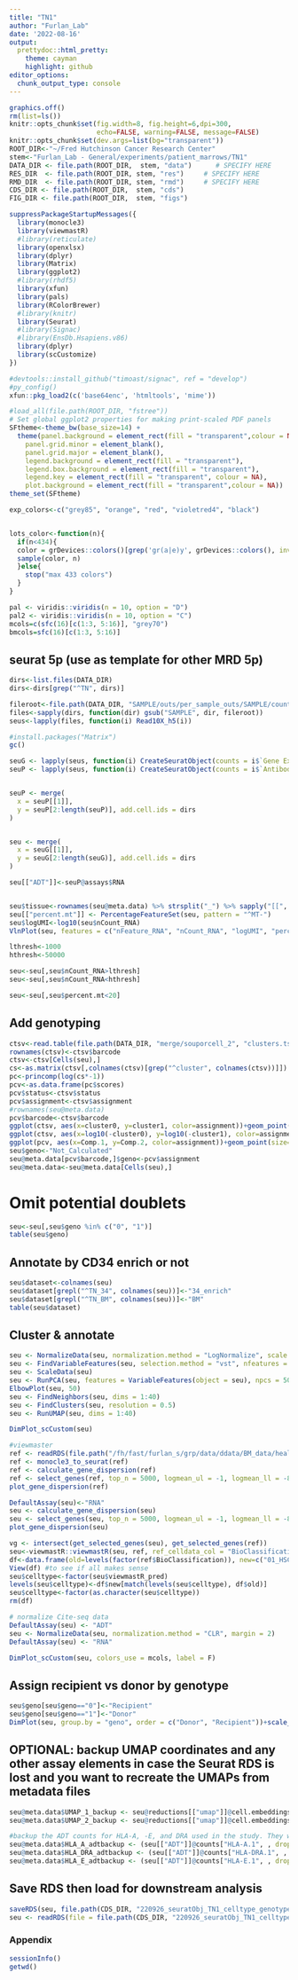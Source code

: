 ```yaml
---
title: "TN1"
author: "Furlan_Lab"
date: '2022-08-16'
output:
  prettydoc::html_pretty:
    theme: cayman
    highlight: github
editor_options: 
  chunk_output_type: console
---
```



```r
graphics.off()
rm(list=ls())
knitr::opts_chunk$set(fig.width=8, fig.height=6,dpi=300,
                      echo=FALSE, warning=FALSE, message=FALSE)
knitr::opts_chunk$set(dev.args=list(bg="transparent"))
ROOT_DIR<-"~/Fred Hutchinson Cancer Research Center"
stem<-"Furlan_Lab - General/experiments/patient_marrows/TN1"
DATA_DIR <- file.path(ROOT_DIR,  stem, "data")      # SPECIFY HERE
RES_DIR  <- file.path(ROOT_DIR, stem, "res")     # SPECIFY HERE
RMD_DIR  <- file.path(ROOT_DIR, stem, "rmd")     # SPECIFY HERE
CDS_DIR <- file.path(ROOT_DIR,  stem, "cds")
FIG_DIR <- file.path(ROOT_DIR,  stem, "figs")

suppressPackageStartupMessages({
  library(monocle3)
  library(viewmastR)
  #library(reticulate)
  library(openxlsx)  
  library(dplyr)
  library(Matrix)
  library(ggplot2)
  #library(rhdf5)
  library(xfun)
  library(pals)
  library(RColorBrewer)
  #library(knitr)
  library(Seurat)
  #library(Signac)
  #library(EnsDb.Hsapiens.v86)
  library(dplyr)
  library(scCustomize)
})

#devtools::install_github("timoast/signac", ref = "develop")
#py_config()
xfun::pkg_load2(c('base64enc', 'htmltools', 'mime'))

#load_all(file.path(ROOT_DIR, "fstree"))
# Set global ggplot2 properties for making print-scaled PDF panels
SFtheme<-theme_bw(base_size=14) + 
  theme(panel.background = element_rect(fill = "transparent",colour = NA), # or theme_blank()
    panel.grid.minor = element_blank(), 
    panel.grid.major = element_blank(),
    legend.background = element_rect(fill = "transparent"),
    legend.box.background = element_rect(fill = "transparent"), 
    legend.key = element_rect(fill = "transparent", colour = NA),
    plot.background = element_rect(fill = "transparent",colour = NA))
theme_set(SFtheme)

exp_colors<-c("grey85", "orange", "red", "violetred4", "black")


lots_color<-function(n){
  if(n<434){
  color = grDevices::colors()[grep('gr(a|e)y', grDevices::colors(), invert = T)]
  sample(color, n)
  }else{
    stop("max 433 colors")
  }
}

pal <- viridis::viridis(n = 10, option = "D")
pal2 <- viridis::viridis(n = 10, option = "C")
mcols=c(sfc(16)[c(1:3, 5:16)], "grey70")
bmcols=sfc(16)[c(1:3, 5:16)]
```

##  seurat 5p (use as template for other MRD 5p)
```r
dirs<-list.files(DATA_DIR)
dirs<-dirs[grep("^TN", dirs)]

fileroot<-file.path(DATA_DIR, "SAMPLE/outs/per_sample_outs/SAMPLE/count/sample_feature_bc_matrix.h5")
files<-sapply(dirs, function(dir) gsub("SAMPLE", dir, fileroot))
seus<-lapply(files, function(i) Read10X_h5(i))

#install.packages("Matrix")
gc()

seuG <- lapply(seus, function(i) CreateSeuratObject(counts = i$`Gene Expression`))
seuP <- lapply(seus, function(i) CreateSeuratObject(counts = i$`Antibody Capture`))


seuP <- merge(
  x = seuP[[1]],
  y = seuP[2:length(seuP)], add.cell.ids = dirs
)


seu <- merge(
  x = seuG[[1]],
  y = seuG[2:length(seuG)], add.cell.ids = dirs
)

seu[["ADT"]]<-seuP@assays$RNA


seu$tissue<-rownames(seu@meta.data) %>% strsplit("_") %>% sapply("[[", 3)
seu[["percent.mt"]] <- PercentageFeatureSet(seu, pattern = "^MT-")
seu$logUMI<-log10(seu$nCount_RNA)
VlnPlot(seu, features = c("nFeature_RNA", "nCount_RNA", "logUMI", "percent.mt"), ncol = 4, pt.size = 0)

lthresh<-1000
hthresh<-50000

seu<-seu[,seu$nCount_RNA>lthresh]
seu<-seu[,seu$nCount_RNA<hthresh]

seu<-seu[,seu$percent.mt<20]
```

## Add genotyping
```r
ctsv<-read.table(file.path(DATA_DIR, "merge/souporcell_2", "clusters.tsv"), header = T)
rownames(ctsv)<-ctsv$barcode
ctsv<-ctsv[Cells(seu),]
cs<-as.matrix(ctsv[,colnames(ctsv)[grep("^cluster", colnames(ctsv))]])
pc<-princomp(log(cs*-1))
pcv<-as.data.frame(pc$scores)
pcv$status<-ctsv$status
pcv$assignment<-ctsv$assignment
#rownames(seu@meta.data)
pcv$barcode<-ctsv$barcode
ggplot(ctsv, aes(x=cluster0, y=cluster1, color=assignment))+geom_point(size=0.2)+scale_color_manual(values=pals::glasbey())
ggplot(ctsv, aes(x=log10(-cluster0), y=log10(-cluster1), color=assignment))+geom_point(size=0.2)+scale_color_manual(values=pals::glasbey())
ggplot(pcv, aes(x=Comp.1, y=Comp.2, color=assignment))+geom_point(size=0.2)+scale_color_manual(values=pals::glasbey())
seu$geno<-"Not_Calculated"
seu@meta.data[pcv$barcode,]$geno<-pcv$assignment
seu@meta.data<-seu@meta.data[Cells(seu),]

```

# Omit potential doublets
```r
seu<-seu[,seu$geno %in% c("0", "1")]
table(seu$geno)
```

## Annotate by CD34 enrich or not
```r
seu$dataset<-colnames(seu)
seu$dataset[grepl("^TN_34", colnames(seu))]<-"34_enrich"
seu$dataset[grepl("^TN_BM", colnames(seu))]<-"BM"
table(seu$dataset)
```

## Cluster & annotate
```r
seu <- NormalizeData(seu, normalization.method = "LogNormalize", scale.factor = 10000)
seu <- FindVariableFeatures(seu, selection.method = "vst", nfeatures = 10000)
seu <- ScaleData(seu)
seu <- RunPCA(seu, features = VariableFeatures(object = seu), npcs = 50)
ElbowPlot(seu, 50)
seu <- FindNeighbors(seu, dims = 1:40)
seu <- FindClusters(seu, resolution = 0.5)
seu <- RunUMAP(seu, dims = 1:40)

DimPlot_scCustom(seu)

#viewmaster
ref <- readRDS(file.path("/fh/fast/furlan_s/grp/data/ddata/BM_data/healthy_bone_marrow_greenleaf.rds")) 
ref <- monocle3_to_seurat(ref)
ref <- calculate_gene_dispersion(ref)
ref <- select_genes(ref, top_n = 5000, logmean_ul = -1, logmean_ll = -8)
plot_gene_dispersion(ref)

DefaultAssay(seu)<-"RNA"
seu <- calculate_gene_dispersion(seu)
seu <- select_genes(seu, top_n = 5000, logmean_ul = -1, logmean_ll = -8)
plot_gene_dispersion(seu)

vg <- intersect(get_selected_genes(seu), get_selected_genes(ref))
seu<-viewmastR::viewmastR(seu, ref, ref_celldata_col = "BioClassification", selected_genes = vg)
df<-data.frame(old=levels(factor(ref$BioClassification)), new=c("01_HSC", "02_Early_Erythroid", "03_Late_Erythroid", "04_Myeloid_Progenitor", "04_Myeloid_Progenitor", "05_Lymphoid_Progenitor", "04_Myeloid_Progenitor", "04_Myeloid_Progenitor", "06_pDC", "07_cDC", "08_CD14_Monocyte", "08_CD14_Monocyte", "09_CD16_Monocyte", "10_Other", "05_Lymphoid_Progenitor", "11_Pre_B", "12_B", "13_Plasma", "14_T", "14_T","14_T","14_T","14_T","14_T","15_NK", "10_Other"))
View(df) #to see if all makes sense
seu$celltype<-factor(seu$viewmastR_pred)
levels(seu$celltype)<-df$new[match(levels(seu$celltype), df$old)]
seu$celltype<-factor(as.character(seu$celltype))
rm(df)

# normalize Cite-seq data
DefaultAssay(seu) <- "ADT"
seu <- NormalizeData(seu, normalization.method = "CLR", margin = 2)
DefaultAssay(seu) <- "RNA"

DimPlot_scCustom(seu, colors_use = mcols, label = F)

```

## Assign recipient vs donor by genotype
```r
seu$geno[seu$geno=="0"]<-"Recipient"
seu$geno[seu$geno=="1"]<-"Donor"
DimPlot(seu, group.by = "geno", order = c("Donor", "Recipient"))+scale_color_manual(values=c("red", "gray80"))

```

## OPTIONAL: backup UMAP coordinates and any other assay elements in case the Seurat RDS is lost and you want to recreate the UMAPs from metadata files
```r

seu@meta.data$UMAP_1_backup <- seu@reductions[["umap"]]@cell.embeddings[, 1]
seu@meta.data$UMAP_2_backup <- seu@reductions[["umap"]]@cell.embeddings[, 2]

#backup the ADT counts for HLA-A, -E, and DRA used in the study. They will need to be convertaed back to an 'Assay' and CLR normalized
seu@meta.data$HLA_A_adtbackup <- (seu[["ADT"]]@counts["HLA-A.1", , drop = F] %>% as.data.frame() %>% t())[, 1]
seu@meta.data$HLA_DRA_adtbackup <- (seu[["ADT"]]@counts["HLA-DRA.1", , drop = F] %>% as.data.frame() %>% t())[, 1]
seu@meta.data$HLA_E_adtbackup <- (seu[["ADT"]]@counts["HLA-E.1", , drop = F] %>% as.data.frame() %>% t())[, 1]

```

## Save RDS then load for downstream analysis
```r
saveRDS(seu, file.path(CDS_DIR, "220926_seuratObj_TN1_celltype_genotype.RDS"))
seu <- readRDS(file = file.path(CDS_DIR, "220926_seuratObj_TN1_celltype_genotype.RDS"))

```

### Appendix
```r
sessionInfo()
getwd()
```